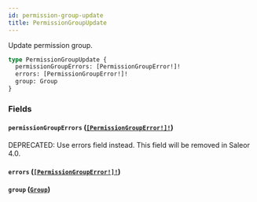 ```yaml
---
id: permission-group-update
title: PermissionGroupUpdate
---
```


Update permission group.

```graphql
type PermissionGroupUpdate {
  permissionGroupErrors: [PermissionGroupError!]!
  errors: [PermissionGroupError!]!
  group: Group
}
```

### Fields

#### `permissionGroupErrors` ([`[PermissionGroupError!]!`](../../../developer/api-reference/objects/permission-group-error))

<span class="badge badge--warning">DEPRECATED: Use errors field instead. This field will be removed in Saleor 4.0.</span>

#### `errors` ([`[PermissionGroupError!]!`](../../../developer/api-reference/objects/permission-group-error))

#### `group` ([`Group`](../../../developer/api-reference/objects/group))
